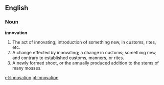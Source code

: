 ==English==

===Noun===

'''innovation'''

#The act of innovating; introduction of something new, in customs, rites, etc.
#A change effected by innovating; a change in customs; something new, and contrary to established customs, manners, or rites.
#A newly formed shoot, or the annually produced addition to the stems of many mosses.

[[et:Innovation]]
[[pl:Innovation]]